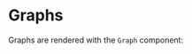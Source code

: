 
<Meta
  title="Graphs/Introduction"
  component={Graph}
/>

# Graphs

Graphs are rendered with the `Graph` component:

<Graph />
